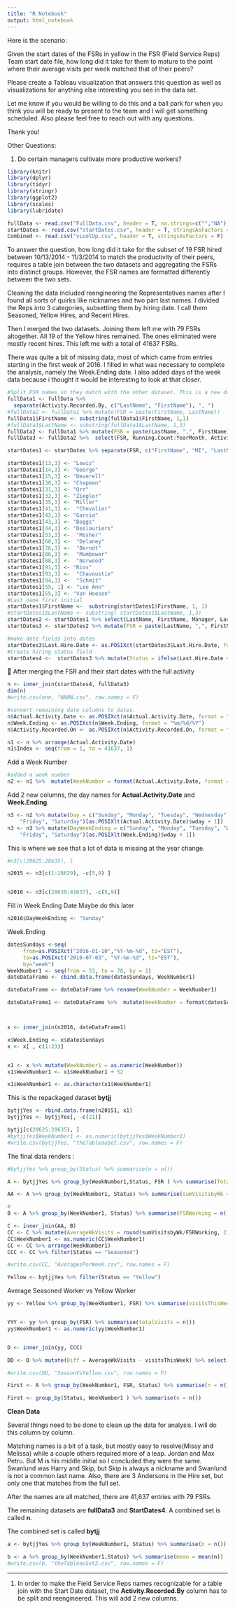```yaml
---
title: "R Notebook"
output: html_notebook
---
```


Here is the scenario:

Given the start dates of the FSRs in yellow in the FSR (Field Service Reps) Team start date file, how long did it take for them to mature to the point where their average visits per week matched that of their peers?

Please create a Tableau visualization that answers this question as well as visualizations for anything else interesting you see in the data set.

Let me know if you would be willing to do this and a ball park for when you think you will be ready to present to the team and I will get something scheduled. Also please feel free to reach out with any questions.

Thank you!

Other Questions:

1. Do certain managers cultivate more productive workers?


```r
library(knitr)
library(dplyr)
library(tidyr)
library(stringr)
library(ggplot2)
library(scales)
library(lubridate)
```


```r
fullData <- read.csv("FullData.csv", header = T, na.strings=c("","NA"), stringsAsFactors = F)
startDates <- read.csv("startDates.csv", header = T, stringsAsFactors = F)
Combined <- read.csv("vLoolUp.csv", header = T, stringsAsFactors = F)
```

To answer the question, how long did it take for the subset of 19 FSR hired between 10/13/2014 - 11/3/2014 to match the productivity of their peers, requires a table join between the two datasets and aggregating the FSRs into distinct groups. However, the FSR names are formatted differently between the two sets. 

Cleaning the data included reengineering the Representatives names after I found all sorts of quirks like nicknames and two part last names. I divided the Reps into 3 categories, subsetting them by hiring date. I call them Seasoned, Yellow Hires, and Recent Hires. 

Then I merged the two datasets. Joining them left me with 79 FSRs altogether. All 19 of the Yellow hires remained. The ones eliminated were mostly recent hires. This left me with a total of 41637 FSRs. 

There was quite a bit of missing data, most of which came from entries starting in the first week of 2016. I filled in what was necessary to complete the analysis, namely the Week.Ending date. I also added days of the week data because i thought it would be interesting to look at that closer. 

```r
#Split FSR names so they match with the other dataset. This is a new dataframe
fullData1 <- fullData %>% 
  separate(Activity.Recorded.By, c("LastName", "FirstName"), ", ")
#fullData2 <- fullData1 %>% mutate(FSR = paste(FirstName, LastName))
fullData1$FirstName <- substring(fullData1$FirstName, 1,1)
#fullData1$LastName <- substring(fullData1$LastName, 1,3)
fullData2 <- fullData1 %>% mutate(FSR = paste(LastName, ",", FirstName))
fullData3 <- fullData2 %>%  select(FSR, Running.Count:YearMonth, Activity.Recorded.On:Method)
```

```r
startDates1 <- startDates %>% separate(FSR, c("FirstName", "MI", "LastName"), " ") 
```

```r
startDates1[13,3] <- "Lewis"
startDates1[14,3] <- "George"
startDates1[15,3] <- "Deverell"
startDates1[30,3] <- "Chapman"
startDates1[31,3] <- "Orr"
startDates1[32,3] <- "Ziegler"
startDates1[35,3] <- "Miller"
startDates1[41,3] <-  "Chevalier"
startDates1[42,3] <- "Garcia"
startDates1[43,3] <- "Boggs"
startDates1[44,3] <- "Deslauriers"
startDates1[53,3] <-  "Mosher"
startDates1[60,3] <-  "Delaney"
startDates1[76,3] <-  "Berndt"
startDates1[86,3] <-  "Mumbower"
startDates1[88,3] <-  "Norwood"
startDates1[91,3] <- "Rios"
startDates1[93,3] <-  "Chavoustie"
startDates1[94,3] <-  "Schmit"
startDates1[55, 1] <- "Lee Ann"
startDates1[55,3] <- "Van Hoesen"
#Last name first initial
startDates1$FirstName <-  substring(startDates1$FirstName, 1, 1)
#startDates1$LastName <- substring( startDates1$LastName, 1,3)
startDates2 <- startDates1 %>% select(LastName, FirstName, Manager, Last.Hire.Date)
startDates3 <- startDates2 %>% mutate(FSR = paste(LastName, ",", FirstName)) %>% select(FSR, Manager, Last.Hire.Date)
```

```r
#make date fields into dates
startDates3$Last.Hire.Date <- as.POSIXct(startDates3$Last.Hire.Date, format = "%m/%d/%Y", tz = "EST")
#Create hiring status field
startDates4 <-  startDates3 %>% mutate(Status = ifelse(Last.Hire.Date <= "2014-10-12", "Seasoned", ifelse(Last.Hire.Date >= "2014-10-13" & Last.Hire.Date < "2014-11-04", "Yellow", "Recent Hire")))

```

After merging the FSR and their start dates with the full activity

```r
n <- inner_join(startDates4, fullData3)
dim(n)
#write.csv(one, "NNNN.csv", row.names = F)
```


```r
#convert remaining date columns to dates. 
n$Actual.Activity.Date <- as.POSIXct(n$Actual.Activity.Date, format = "%m/%d/%Y")
n$Week.Ending <- as.POSIXct(n$Week.Ending, format = "%m/%d/%Y")
n$Activity.Recorded.On <- as.POSIXct(n$Activity.Recorded.On, format = "%m/%d/%Y")
```




```r
n1 <- n %>% arrange(Actual.Activity.Date)
n1$Index <- seq(from = 1, to = 41637, 1)

```


Add a Week Number

```r
#added a week number
n2 <- n1 %>%  mutate(WeekNumber = format(Actual.Activity.Date, format = "%W"))
```
Add 2 new columns, the day names for **Actual.Activity.Date** and **Week.Ending**. 

```r
n3 <- n2 %>% mutate(Day = c("Sunday", "Monday", "Tuesday", "Wednesday", "Thursday",
    "Friday", "Saturday")[as.POSIXlt(Actual.Activity.Date)$wday + 1])
n3 <- n3 %>% mutate(DayWeekEnding = c("Sunday", "Monday", "Tuesday", "Wednesday", "Thursday",
    "Friday", "Saturday")[as.POSIXlt(Week.Ending)$wday + 1])
```

This is where we see that a lot of data is missing at the year change. 

```r
#n3[c(28625:28635), ]
```

```r
n2015 <- n3[c(1:28629), -c(5,9) ]
```

```r

```
```r
n2016 <- n3[c(28630:41637), -c(5,9)]
```

Fill in Week.Ending Date
Maybe do this later

```r
n2016$DayWeekEnding <- "Sunday"

```

Week.Ending

```r
datesSundays <-seq(
     from=as.POSIXct("2016-01-10","%Y-%m-%d", tz="EST"),
     to=as.POSIXct("2016-07-03", "%Y-%m-%d", tz="EST"),
     by="week")
WeekNumber1 <- seq(from = 53, to = 78, by = 1)
dateDataFrame <- cbind.data.frame(datesSundays, WeekNumber1)

dateDataFrame <- dateDataFrame %>% rename(WeekNumber = WeekNumber1)

dateDataFrame1 <- dateDataFrame %>%  mutate(WeekNumber = format(datesSundays, format = "%W"))




```

```r


x <- inner_join(n2016, dateDataFrame1)

x$Week.Ending <- x$datesSundays
x <- x[ , c(1:23)]


x1 <- x %>% mutate(WeekNumber1 = as.numeric(WeekNumber))
x1$WeekNumber1 <- x1$WeekNumber1 + 52

x1$WeekNumber1 <- as.character(x1$WeekNumber1)

```


This is the repackaged dataset **bytjj**

```r

bytjjYes <- rbind.data.frame(n20151, x1)
bytjjYes <- bytjjYes[, -c(21)]

bytjj[c(28625:28635), ]
#bytjjYes$WeekNumber1 <- as.numeric(bytjjYes$WeekNumber1)
#write.csv(bytjjYes, "theTableauSet.csv", row.names = F)
```


The final data renders :

```r
#bytjjYes %>% group_by(Status) %>% summarise(n = n())
```



```r
A <- bytjjYes %>% group_by(WeekNumber1,Status, FSR ) %>% summarise(TotalVisitsby = n())

AA <- A %>% group_by(WeekNumber1, Status) %>% summarise(sumVisitsbyWk = sum(TotalVisitsby))

```

```r
#
B <- A %>% group_by(WeekNumber1, Status) %>% summarise(FSRWorking = n())

```

```r
C <- inner_join(AA, B)
CC <- C %>% mutate(AverageWkVisits = round(sumVisitsbyWk/FSRWorking, 2)) 
CC$WeekNumber1 <- as.numeric(CC$WeekNumber1)
CC <- CC %>% arrange(WeekNumber1)
CCC <- CC %>% filter(Status == "Seasoned")

#write.csv(CC, "AveragesPerWeek.csv", row.names = F)

```

```r
Yellow <- bytjjYes %>% filter(Status == "Yellow") 

```


Average Seasoned Worker vs Yellow Worker

```r
yy <- Yellow %>% group_by(WeekNumber1, FSR) %>% summarise(visitsThisWeek = n())


YYY <- yy %>% group_by(FSR) %>% summarise(totalVisits = n())
yy$WeekNumber1 <- as.numeric(yy$WeekNumber1)


D <- inner_join(yy, CCC)

DD <- D %>% mutate(Diff = AverageWkVisits - visitsThisWeek) %>% select(WeekNumber1, FSR, visitsThisWeek, AverageWkVisits, Diff)

#write.csv(DD, "SeasonVsYellow.csv", row.names = F)
```

```r
First <- A %>% group_by(WeekNumber1, FSR, Status) %>% summarise(n = n())

```
```r
First <- group_by(Status, WeekNumber1 ) %>% summarise(n = n())
```


 


**Clean Data**

Several things need to be done to clean up the data for analysis. I will do this column by column. 



Matching names is a bit of a task, but mostly easy to resolve(Missy and Melissa) while a couple others required more of a leap. Jordan and Max Petru. But M is his middle initial so I concluded they were the same. Swanlund was Harry and Skip, but Skip is always a nickname and Swanlund is not a common last name. Also, there are 3 Andersons in the Hire set, but only one that matches from the full set. 

After the names are all matched, there are 41,637 entries with 79 FSRs. 

The remaining datasets are **fullData3** and **StartDates4**. A combined set is called **n**.

The combined set is called **bytjj**

```r
a <- bytjjYes %>% group_by(WeekNumber1, Status) %>% summarise(n = n())

b <- a %>% group_by(WeekNumber1,Status) %>% summarise(mean = mean(n))
#write.csv(b, "theTableauSet2.csv", row.names = F)
```









----------------------------------------------

1. In order to make the Field Service Reps names recognizable for a table join with the Start Date dataset, the **Activity.Recorded.By** column has to be split and reengineered. This will add 2 new columns. 




